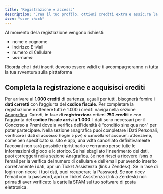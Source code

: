 ```yaml
---
title: 'Registrazione e accesso'
description: 'Crea il tuo profilo, ottieni crediti extra e assicura la tua partecipazione ai premi - Gestisci facilmente i tuoi dati e risolvi eventuali problemi con la sezione Anagrafica '
icon: "user-check"
---
```

Al momento della registrazione vengono richiesti:
- nome e cognome
- indirizzo E-Mail
- numero di Cellulare
- username

<Note>
Ricorda che i dati inseriti devono essere validi e ti accompagneranno in tutta la tua avventura sulla piattaforma
</Note>


## Completa la registrazione e acquisisci crediti

Per arrivare ai **1.000 crediti** di partenza, uguali per tutti, bisognerà fornire i **dati corretti** con l’aggiunta del **codice fiscale**. 
Per completare la registrazione e ottenere tutti e 1.000 i crediti naviga nella sezione [Anagrafica](https://corrieredellosport.fun/user/setting/personal).
Quindi, in fase di **registrazione** ottieni **750 crediti** e con l’aggiunta del **codice fiscale arrivi a 1.000**.
I dati sono necessari per il Concorso a Premi dove la verifica dell’identità è “conditio sine qua non” per poter partecipare.
Nella sezione anagrafica puoi completare i Dati Personali, verificare i dati di accesso (login e pw) e cancellare l’account: attenzione, come ben specificato su sito e app, una volta cancellato definitivamente l’account non sarà possibile ripristinarlo e verranno perse tutte le informazioni di gioco e lo storico.
Se hai sbagliato l’inserimento dei dati, puoi correggerli nella sezione [Anagrafica](https://corrieredellosport.fun/user/setting/personal).
Se non riesci a ricevere l’sms o l’email per la verifica del numero di cellulare e dell’email pur avendo inserito correttamente i dati, apri un Ticket Assistenza (link a Zendesk).
Se in fase di login non ricordi i tuoi dati, puoi recuperare la Password.
Se non ricevi l’email con la password, apri un Ticket Assistenza (link a Zendesk) non prima di aver verificato la cartella SPAM sul tuo software di posta elettronica.
